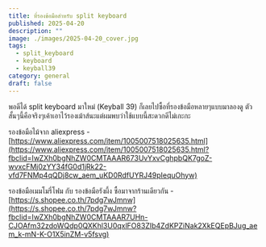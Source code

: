 ```yaml
---
title: ที่รองข้อมือสำหรับ split keyboard
published: 2025-04-20
description: ""
image: ./images/2025-04-20_cover.jpg
tags:
  - split_keyboard
  - keyboard
  - keyball39
category: general
draft: false
---
```

พอดีได้ split keyboard มาใหม่ (Keyball 39) ก็เลยไปซื้อที่รองข้อมือหลายๆแบบมาลองดู ตัวสั้นๆนี้คือจริงๆเค้าเอาไว้รองเม้าส์นะแต่ผมพบว่าใช้แบบนี้สะดวกดีไม่เกะกะ

รองข้อมือไม้จาก aliexpress - [https://www.aliexpress.com/item/1005007518025635.html](https://www.aliexpress.com/item/1005007518025635.html?fbclid=IwZXh0bgNhZW0CMTAAAR673UvYxvCghpbQK7goZ-wvxcFMj0zYY34fG0d1jRk22-vfd7FNMp4qQDj8cw_aem_uKD0RdfUYRJ49pIequOhyw)

รองข้อมือเมมโมรี่โฟม กับ รองข้อมือรังผึ้ง ซื้อมาจากร้านเดียวกัน - [https://s.shopee.co.th/7pdg7wJmnw](https://s.shopee.co.th/7pdg7wJmnw?fbclid=IwZXh0bgNhZW0CMTAAAR7UHn-CJOAfm32zdoWQdp0QXKhl3U0qxlFO83ZIb4ZdKPZiNak2XkEQEpBJug_aem_k-mN-K-O1X5inZM-v5fsvg)
